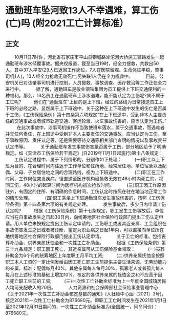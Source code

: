 # 通勤班车坠河致13人不幸遇难，算工伤(亡)吗 (附2021工亡计算标准）
## 正文
　　10月11日7时许，河北省石家庄市平山县钢城路滹沱河大桥施工辅路发生一起通勤班车涉水倾覆事故。据央视报道，截至当日19时，经全力搜救，共救出50人，其中37人平安(29人已返回工作岗位，7人在医院留观、生命体征平稳，肇事司机1人)，13人经全力抢救无效死亡;另失联1人仍在全力搜救中。
 
　　目前，公安机关已对该肇事司机进行控制，人员搜救、事故调查、医疗救治等工作正在全力进行中。
 
　　据了解，通勤班车是敬业钢铁集团为员工提供上下班交通便利的一种福利。那么，13名员工在通勤班车上涉水遇难，能不能认定为工伤呢?属不属于工亡呢?
 
　　他们在“通勤班车”上目的是上下班，经过的路线为日常接送员工上下班的必经之路，显然属于上下班途中。关于这种在上下班途中发生的伤亡是否属于工伤，《工伤保险条例》第十四条第六项规定“在上下班途中，受到非本人主要责任的交通事故或者城市轨道交通、客运轮渡、火车事故伤害的，应当认定为工伤。”
 
　　在此次事故中，涉事司机操作不当致使班车落水，属于交通事故，而遇难者并无任何责任，在上班途中受到非本人主要责任的交通事故，应当认定为工伤。至于事故原因、责任认定等，还是需要等待交通等相关部门查明的情况以及事故责任认定书等。
 
　　关于通勤班车发生事故伤害是否属于工伤，部分地区给予了明确规定。如《天津市工伤保险若干规定》(自2019年11月1日起施行)第十八条规定：
 
　　工伤认定过程中，属于下列情形的，分别作如下处理：
 
　　(一)职工以上下班为目的、在合理时间内往返于工作单位和住所地、经常居住地、单位宿舍以及配偶、父母、子女居住地之间的合理路线，视为上下班途中。
 
　　(二)职工在工作时间、工作岗位突发疾病，径直送至医疗机构经抢救无效在48小时内死亡的，视同工伤。48小时的起算时间为医疗机构初次抢救时间。
 
　　(三)职工因工作原因驻外，有固定的住所、有明确的作息时间，工伤认定时按照在驻在地当地正常工作的情形处理。
 
　　(四)职工乘坐上下班通勤班车发生事故伤害的，按照《工伤保险条例》第十四条第六项的有关规定处理。
 
　　发生事故后，多少日内申请工伤认定呢?
 
　　根据《工伤保险条例》第十七条规定，职工发生工伤事故后，单位应当在自事故发生之日起30日内，向统筹地区社会保险行政部门提出工伤认定申请。用人单位未按规定提出工伤认定申请的，工伤职工或者其近亲属、工会组织在事故伤害发生之日或者被诊断、鉴定为职业病之日起1年内，可以直接向单位所在地统筹地区社会保险行政部门提出工伤认定申请。
 
　　关于工亡的标准。包括丧葬补助金、供养亲属抚恤金和一次性工亡补助金。
 
　　根据《工伤保险条例》第三十九条规定：职工因工死亡，其近亲属可从工伤保险基金领取：
 
　　(一)丧葬补助金为6个月的统筹地区上年度职工月平均工资;
 
　　(二)供养亲属抚恤金按照职工本人工资的一定比例发给由因工死亡职工生前提供主要生活来源、无劳动能力的亲属。标准：配偶每月40%，其他亲属每人每月30%，孤寡老人或者孤儿每人每月在上述标准的基础上增加10%。核定的各供养亲属的抚恤金之和不应高于因工死亡职工生前的工资;
 
　　(三)一次性工亡补助金标准为上一年度全国城镇居民人均可支配收入的20倍。
 
　　人力资源和社会保障部社会保险事业管理中心《关于2021年一次性工亡补助金核定基数的通知》(人社险中心函〔2021〕3号)，核定2021年一次性工亡补助金为876680元。即职工工亡时间发生在2021年1月1日至2021年12月31日期间的，一次性工亡补助金标准为(全国统一，同命同价)：876680元。
 
